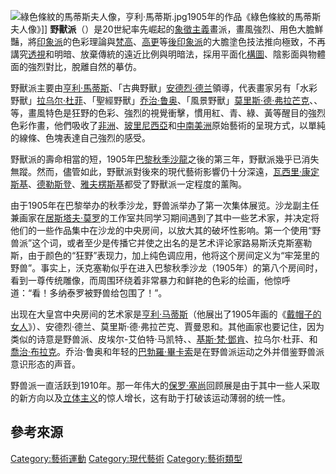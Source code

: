 {{roughtranslation|time=2021-09-18}}

[[Image:綠色條紋的馬蒂斯夫人像，亨利·馬蒂斯.jpg|thumb]]1905年的作品《綠色條紋的馬蒂斯夫人像》]]
'''野獸派'''（{{lang-fr|Les Fauves}}）是20世紀率先崛起的[[象徵主義|象徵主義]]畫派，畫風強烈、用色大膽鮮豔，將[[印象派|印象派]]的色彩理論與[[梵高|梵高]]、[[高更|高更]]等[[後印象派|後印象派]]的大膽塗色技法推向極致，不再講究[[透視|透視]]和明暗、放棄傳統的遠近比例與明暗法，採用平面化[[構圖|構圖]]、陰影面與物體面的強烈對比，脫離自然的摹仿。

野獸派主要由[[亨利·馬蒂斯|亨利·馬蒂斯]]、「古典野獸」[[安德烈·德兰|安德烈·德兰]]領導，代表畫家另有「水彩野獸」[[拉乌尔·杜菲|拉乌尔·杜菲]]、「聖經野獸」[[乔治·鲁奥|乔治·鲁奥]]、「風景野獸」[[莫里斯·德·弗拉芒克|莫里斯·德·弗拉芒克]]、{{link-fr|皮埃尔-艾伯特·马凯特|Albert Marquet}}、{{link-fr|賈曼恩|Henri Manguin}}等，畫風特色是狂野的色彩、強烈的視覺衝擊，慣用紅、青、綠、黃等醒目的強烈色彩作畫，他們吸收了[[非洲|非洲]]、[[玻里尼西亞|玻里尼西亞]]和[[中南美洲|中南美洲]]原始藝術的呈現方式，以單純的線條、色塊表達自己強烈的感受。

野獸派的壽命相當的短，1905年[[巴黎|巴黎]][[秋季沙龍|秋季沙龍]]之後的第三年，野獸派幾乎已消失無蹤。然而，儘管如此，野獸派對後來的現代藝術影響仍十分深遠，[[瓦西里·康定斯基|瓦西里·康定斯基]]、[[德勒斯登|德勒斯登]]、[[雅夫楞斯基|雅夫楞斯基]]都受了野獸派一定程度的薰陶。

由于1905年在巴黎举办的秋季沙龙，野兽派举办了第一次集体展览。沙龙副主任兼画家{{link-fr|George Desvallières}}在[[居斯塔夫·莫罗|居斯塔夫·莫罗]]的工作室共同学习期间遇到了其中一些艺术家，并决定将他们的一些作品集中在沙龙的中央房间，以放大其的破坏性影响。第一个使用“野兽派”这个词，或者至少是传播它并使之出名的是艺术评论家路易斯沃克斯塞勒斯，由于颜色的“狂野”表现力，加上纯色调应用，他将这个房间定义为“牢笼里的野兽”。事实上，沃克塞勒似乎在进入巴黎秋季沙龙（1905年）的第八个房间时，看到一尊传统雕像，而周围环绕着非常暴力和鲜艳的色彩的绘画，他惊呼道：“看！多纳泰罗被野兽给包围了！”。

出现在大皇宫中央房间的艺术家是[[亨利·马蒂斯|亨利·马蒂斯]]（他展出了1905年画的《[[戴帽子的女人|戴帽子的女人]]》）、安德烈·德兰、莫里斯·德·弗拉芒克、賈曼恩和{{link-fr|Charles Camoin}}。其他画家也要记住，因为类似的诗意是野兽派{{link-fr|Alexis Mérodack-Jeaneau}}、皮埃尔-艾伯特·马凯特、{{link-fr|奥森·弗里斯斯|Othon Friesz}}、[[基斯·梵·鄧肯|基斯·梵·鄧肯]]、拉乌尔·杜菲、{{link-fr|亨利·埃弗内波尔|Henri Evenepoel}}和[[喬治·布拉克|喬治·布拉克]]。乔治·鲁奥和年轻的[[巴勃羅·畢卡索|巴勃羅·畢卡索]]是在野兽派运动之外并借鉴野兽派意识形态的声音。

野兽派一直活跃到1910年。那一年伟大的[[保罗·塞尚|保罗·塞尚]]回顾展是由于其中一些人采取的新方向以及[[立体主义|立体主义]]的惊人增长，这有助于打破该运动薄弱的统一性。

== 參考來源 ==
{{reflist}}

{{后印象派}}
{{西方艺术运动}}
{{Authority control}}

[[Category:藝術運動|Category:藝術運動]]
[[Category:現代藝術|Category:現代藝術]]
[[Category:藝術類型|Category:藝術類型]]